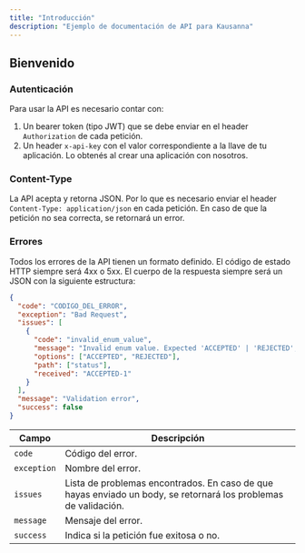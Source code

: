 ```yaml
---
title: "Introducción"
description: "Ejemplo de documentación de API para Kausanna"
---
```


## Bienvenido

### Autenticación

Para usar la API es necesario contar con:

1. Un bearer token (tipo JWT) que se debe enviar en el header `Authorization` de cada petición.
2. Un header `x-api-key` con el valor correspondiente a la llave de tu aplicación. Lo obtenés al crear una aplicación con nosotros.

### Content-Type

La API acepta y retorna JSON. Por lo que es necesario enviar el header `Content-Type: application/json` en cada petición.
En caso de que la petición no sea correcta, se retornará un error.

### Errores

Todos los errores de la API tienen un formato definido. El código de estado HTTP siempre será 4xx o 5xx. El cuerpo de la respuesta siempre será un JSON con la siguiente estructura:

```json
{
  "code": "CODIGO_DEL_ERROR",
  "exception": "Bad Request",
  "issues": [
    {
      "code": "invalid_enum_value",
      "message": "Invalid enum value. Expected 'ACCEPTED' | 'REJECTED', received 'ACCEPTED-1'",
      "options": ["ACCEPTED", "REJECTED"],
      "path": ["status"],
      "received": "ACCEPTED-1"
    }
  ],
  "message": "Validation error",
  "success": false
}
```

| Campo       | Descripción                                                                                                     |
| ----------- | --------------------------------------------------------------------------------------------------------------- |
| `code`      | Código del error.                                                                                               |
| `exception` | Nombre del error.                                                                                               |
| `issues`    | Lista de problemas encontrados. En caso de que hayas enviado un body, se retornará los problemas de validación. |
| `message`   | Mensaje del error.                                                                                              |
| `success`   | Indica si la petición fue exitosa o no.                                                                         |
